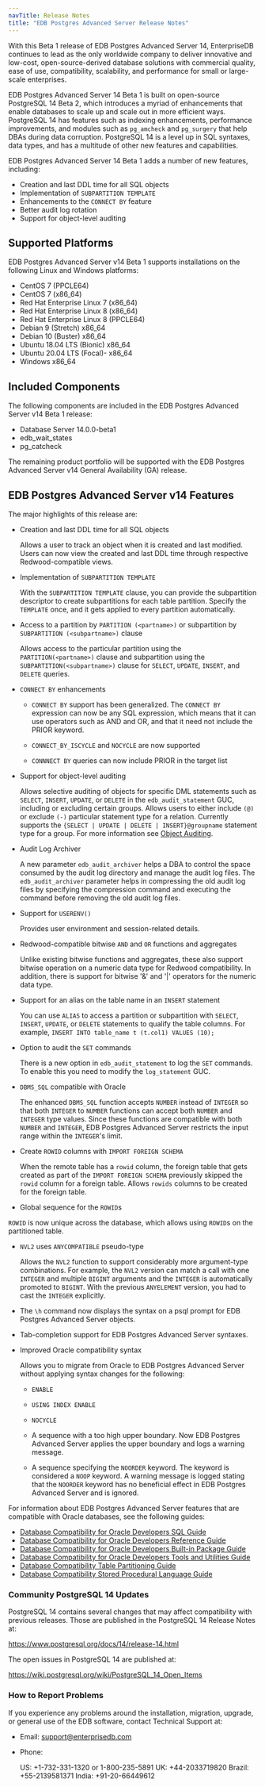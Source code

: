 ```yaml
---
navTitle: Release Notes
title: "EDB Postgres Advanced Server Release Notes"
---
```


With this Beta 1 release of EDB Postgres Advanced Server 14, EnterpriseDB continues to lead as the only worldwide company to deliver innovative and low-cost, open-source-derived database solutions with commercial quality, ease of use, compatibility, scalability, and performance for small or large-scale enterprises.

EDB Postgres Advanced Server 14 Beta 1 is built on open-source PostgreSQL 14 Beta 2, which introduces a myriad of enhancements that enable databases to scale up and scale out in more efficient ways. PostgreSQL 14 has features such as indexing enhancements, performance improvements, and modules such as `pg_amcheck` and `pg_surgery` that help DBAs during data corruption. PostgreSQL 14 is a level up in SQL syntaxes, data types, and has a multitude of other new features and capabilities.

EDB Postgres Advanced Server 14 Beta 1 adds a number of new features, including:

-   Creation and last DDL time for all SQL objects
-   Implementation of `SUBPARTITION TEMPLATE`
-   Enhancements to the `CONNECT BY` feature
-   Better audit log rotation
-   Support for object-level auditing

## Supported Platforms

EDB Postgres Advanced Server v14 Beta 1 supports installations on the following Linux and Windows platforms:

-  CentOS 7 (PPCLE64)
-  CentOS 7 (x86_64)
-  Red Hat Enterprise Linux 7 (x86_64)
-  Red Hat Enterprise Linux 8 (x86_64)
-  Red Hat Enterprise Linux 8 (PPCLE64) 
-  Debian 9 (Stretch) x86_64
-  Debian 10 (Buster) x86_64
-  Ubuntu 18.04 LTS (Bionic) x86_64 
-  Ubuntu 20.04 LTS (Focal)- x86_64
-  Windows x86_64

## Included Components 

The following components are included in the EDB Postgres Advanced Server v14 Beta 1 release:

-   Database Server 14.0.0-beta1 
-   edb_wait_states
-   pg_catcheck

The remaining product portfolio will be supported with the EDB Postgres Advanced Server v14 General Availability (GA) release.

## EDB Postgres Advanced Server v14 Features

The major highlights of this release are:

-   Creation and last DDL time for all SQL objects
    
    Allows a user to track an object when it is created and last modified. Users can now view the created and last DDL time through respective Redwood-compatible views.



-  Implementation of `SUBPARTITION TEMPLATE`

   With the `SUBPARTITION TEMPLATE` clause, you can provide the subpartition descriptor to create subpartitions for each table partition. Specify the `TEMPLATE` once, and it gets applied to every partition automatically.
-  Access to a partition by `PARTITION (<partname>)` or subpartition by `SUBPARTITION (<subpartname>)` clause

   Allows access to the particular partition using the `PARTITION(<partname>)` clause and subpartition using the `SUBPARTITION(<subpartname>)` clause for `SELECT`, `UPDATE`, `INSERT`, and `DELETE` queries.

-  `CONNECT BY` enhancements 

   -   `CONNECT BY` support has been generalized. The `CONNECT BY` expression can now be any SQL expression, which means that it can use operators such as AND and OR, and that it need not include the PRIOR keyword.

   -  `CONNECT_BY_ISCYCLE` and `NOCYCLE` are now supported

   -  `CONNNECT BY` queries can now include PRIOR in the target list



-  Support for object-level auditing
  
   Allows selective auditing of objects for specific DML statements such as `SELECT`, `INSERT`, `UPDATE`, or `DELETE` in the `edb_audit_statement` GUC, including or excluding certain groups. Allows users to either include `(@)` or exclude `(-)` particular statement type for a relation. Currently supports the `{SELECT | UPDATE | DELETE | INSERT}@groupname` statement type for a group. For more information see [Object Auditing](../epas_guide/03_database_administration/05_edb_audit_logging/09_object_auditing/).
-  Audit Log Archiver

   A new parameter `edb_audit_archiver` helps a DBA to control the space consumed by the audit log directory and manage the audit log files. The `edb_audit_archiver` parameter helps in compressing the old audit log files by specifying the compression command and executing the command before removing the old audit log files.
 
-  Support for `USERENV()`

   Provides user environment and session-related details.
 
-  Redwood-compatible bitwise `AND` and `OR` functions and aggregates
 
   Unlike existing bitwise functions and aggregates, these also support bitwise operation on a numeric data type for Redwood compatibility. In addition, there is support for bitwise '&' and '|' operators for the numeric data type.
-  Support for an alias on the table name in an `INSERT` statement

   You can use `ALIAS` to access a partition or subpartition with `SELECT`, `INSERT`, `UPDATE`, or `DELETE` statements to qualify the table columns. For example, `INSERT INTO table_name t (t.col1) VALUES (10);`
 
-  Option to audit the `SET` commands

   There is a new option in `edb_audit_statement` to log the `SET` commands. To enable this you need to modify the `log_statement` GUC.
 
-  `DBMS_SQL` compatible with Oracle

   The enhanced `DBMS_SQL` function accepts `NUMBER` instead of `INTEGER` so that both `INTEGER` to `NUMBER` functions can accept both `NUMBER` and `INTEGER` type values. Since these functions are compatible with both `NUMBER` and `INTEGER`, EDB Postgres Advanced Server restricts the input range within the `INTEGER`'s limit.
-  Create `ROWID` columns with `IMPORT FOREIGN SCHEMA`

   When the remote table has a `rowid` column, the foreign table that gets created as part of the `IMPORT FOREIGN SCHEMA` previously skipped the `rowid` column for a foreign table. Allows `rowids` columns to be created for the foreign table.
 
-  Global sequence for the `ROWID`s

  `ROWID` is now unique across the database, which allows using `ROWID`s on the partitioned table. 
 
-  `NVL2` uses `ANYCOMPATIBLE` pseudo-type

   Allows the `NVL2` function to support considerably more argument-type combinations. For example, the `NVL2` version can match a call with one `INTEGER` and multiple `BIGINT` arguments and the `INTEGER` is automatically promoted to `BIGINT`. With the previous `ANYELEMENT` version, you had to cast the `INTEGER` explicitly.

-   The `\h` command now displays the syntax on a psql prompt for EDB Postgres Advanced Server objects.
 
-   Tab-completion support for EDB Postgres Advanced Server syntaxes.
  
-  Improved Oracle compatibility syntax

   Allows you to migrate from Oracle to EDB Postgres Advanced Server without applying syntax changes for the following:

   - `ENABLE` 
 
   - `USING INDEX ENABLE` 

   - `NOCYCLE` 
 
   - A sequence with a too high upper boundary. Now EDB Postgres Advanced Server applies the upper boundary and logs a warning message.
 
   - A sequence specifying the `NOORDER` keyword. The keyword is considered a `NOOP` keyword. A warning message is logged stating that the `NOORDER` keyword has no beneficial effect in EDB Postgres Advanced Server and is ignored. 
 
  

For information about EDB Postgres Advanced Server features that are compatible with Oracle databases, see the following guides:

-   [Database Compatibility for Oracle Developers SQL Guide](../epas_compat_sql)
-   [Database Compatibility for Oracle Developers Reference Guide](../epas_compat_ora_dev_guide)
-   [Database Compatibility for Oracle Developers Built-in Package Guide](../epas_compat_bip_guide/)
-   [Database Compatibility for Oracle Developers Tools and Utilities Guide](../epas_compat_tools_guide)
-   [Database Compatibility Table Partitioning Guide](../epas_compat_table_partitioning)
-   [Database Compatibility Stored Procedural Language Guide](../epas_compat_spl)

### Community PostgreSQL 14 Updates

PostgreSQL 14 contains several changes that may affect compatibility with previous releases. Those are published in the PostgreSQL 14 Release Notes at:

<https://www.postgresql.org/docs/14/release-14.html> 

The open issues in PostgreSQL 14 are published at: 

<https://wiki.postgresql.org/wiki/PostgreSQL_14_Open_Items>

### How to Report Problems

If you experience any problems around the installation, migration, upgrade, or general use of the EDB software, contact Technical Support at:

-   Email: [support@enterprisedb.com](mailto:support@enterprisedb.com)

-   Phone:

    US: +1-732-331-1320 or 1-800-235-5891
    UK: +44-2033719820
    Brazil: +55-2139581371
    India: +91-20-66449612

